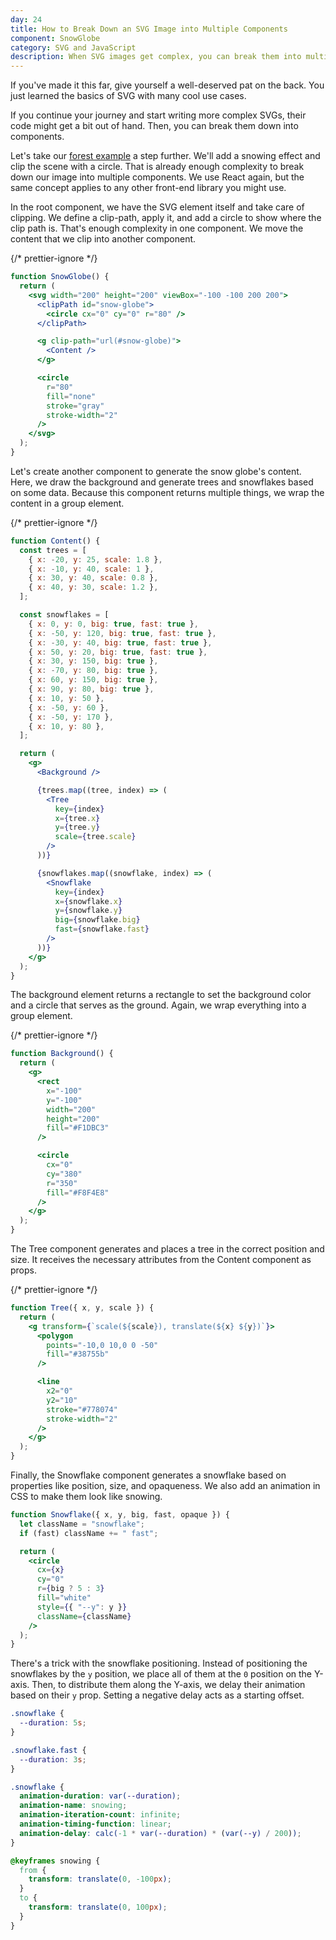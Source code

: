 ```yaml
---
day: 24
title: How to Break Down an SVG Image into Multiple Components
component: SnowGlobe
category: SVG and JavaScript
description: When SVG images get complex, you can break them into multiple components. In this example, we use React components to create a complex winter scene.
---
```



If you've made it this far, give yourself a well-deserved pat on the back. You just learned the basics of SVG with many cool use cases.

If you continue your journey and start writing more complex SVGs, their code might get a bit out of hand. Then, you can break them down into components.

Let's take our [forest example](/svg/scale) a step further. We'll add a snowing effect and clip the scene with a circle. That is already enough complexity to break down our image into multiple components. We use React again, but the same concept applies to any other front-end library you might use.

In the root component, we have the SVG element itself and take care of clipping. We define a clip-path, apply it, and add a circle to show where the clip path is. That's enough complexity in one component. We move the content that we clip into another component.

<Final>

{/* prettier-ignore */}
```jsx
function SnowGlobe() {
  return (
    <svg width="200" height="200" viewBox="-100 -100 200 200">
      <clipPath id="snow-globe">
        <circle cx="0" cy="0" r="80" />
      </clipPath>

      <g clip-path="url(#snow-globe)">
        <Content />
      </g>

      <circle
        r="80"
        fill="none"
        stroke="gray"
        stroke-width="2"
      />
    </svg>
  );
}
```

Let's create another component to generate the snow globe's content. Here, we draw the background and generate trees and snowflakes based on some data. Because this component returns multiple things, we wrap the content in a group element.

{/* prettier-ignore */}
```jsx
function Content() {
  const trees = [
    { x: -20, y: 25, scale: 1.8 },
    { x: -10, y: 40, scale: 1 },
    { x: 30, y: 40, scale: 0.8 },
    { x: 40, y: 30, scale: 1.2 },
  ];

  const snowflakes = [
    { x: 0, y: 0, big: true, fast: true },
    { x: -50, y: 120, big: true, fast: true },
    { x: -30, y: 40, big: true, fast: true },
    { x: 50, y: 20, big: true, fast: true },
    { x: 30, y: 150, big: true },
    { x: -70, y: 80, big: true },
    { x: 60, y: 150, big: true },
    { x: 90, y: 80, big: true },
    { x: 10, y: 50 },
    { x: -50, y: 60 },
    { x: -50, y: 170 },
    { x: 10, y: 80 },
  ];

  return (
    <g>
      <Background />

      {trees.map((tree, index) => (
        <Tree
          key={index}
          x={tree.x}
          y={tree.y}
          scale={tree.scale}
        />
      ))}

      {snowflakes.map((snowflake, index) => (
        <Snowflake
          key={index}
          x={snowflake.x}
          y={snowflake.y}
          big={snowflake.big}
          fast={snowflake.fast}
        />
      ))}
    </g>
  );
}
```

The background element returns a rectangle to set the background color and a circle that serves as the ground. Again, we wrap everything into a group element.

{/* prettier-ignore */}
```jsx
function Background() {
  return (
    <g>
      <rect
        x="-100"
        y="-100"
        width="200"
        height="200"
        fill="#F1DBC3"
      />

      <circle
        cx="0"
        cy="380"
        r="350"
        fill="#F8F4E8"
      />
    </g>
  );
}
```

The Tree component generates and places a tree in the correct position and size. It receives the necessary attributes from the Content component as props.

{/* prettier-ignore */}
```jsx
function Tree({ x, y, scale }) {
  return (
    <g transform={`scale(${scale}), translate(${x} ${y})`}>
      <polygon
        points="-10,0 10,0 0 -50"
        fill="#38755b"
      />

      <line
        x2="0"
        y2="10"
        stroke="#778074"
        stroke-width="2"
      />
    </g>
  );
}
```

Finally, the Snowflake component generates a snowflake based on properties like position, size, and opaqueness. We also add an animation in CSS to make them look like snowing.

```jsx
function Snowflake({ x, y, big, fast, opaque }) {
  let className = "snowflake";
  if (fast) className += " fast";

  return (
    <circle
      cx={x}
      cy="0"
      r={big ? 5 : 3}
      fill="white"
      style={{ "--y": y }}
      className={className}
    />
  );
}
```

There's a trick with the snowflake positioning. Instead of positioning the snowflakes by the `y` position, we place all of them at the `0` position on the Y-axis. Then, to distribute them along the Y-axis, we delay their animation based on their `y` prop. Setting a negative delay acts as a starting offset.

```css
.snowflake {
  --duration: 5s;
}

.snowflake.fast {
  --duration: 3s;
}

.snowflake {
  animation-duration: var(--duration);
  animation-name: snowing;
  animation-iteration-count: infinite;
  animation-timing-function: linear;
  animation-delay: calc(-1 * var(--duration) * (var(--y) / 200));
}

@keyframes snowing {
  from {
    transform: translate(0, -100px);
  }
  to {
    transform: translate(0, 100px);
  }
}
```

</Final>
